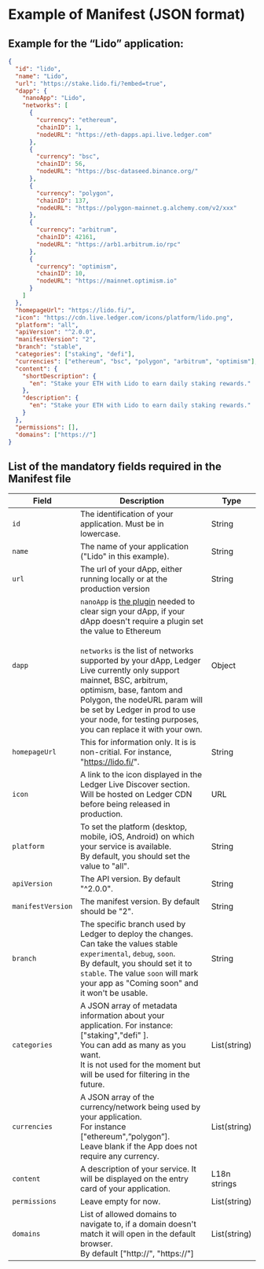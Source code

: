 # Example of Manifest (JSON format) 

## Example for the “Lido” application:

```json copy
{
  "id": "lido",
  "name": "Lido",
  "url": "https://stake.lido.fi/?embed=true",
  "dapp": {
    "nanoApp": "Lido",
    "networks": [
      {
        "currency": "ethereum",
        "chainID": 1,
        "nodeURL": "https://eth-dapps.api.live.ledger.com"
      },
      {
        "currency": "bsc",
        "chainID": 56,
        "nodeURL": "https://bsc-dataseed.binance.org/"
      },
      {
        "currency": "polygon",
        "chainID": 137,
        "nodeURL": "https://polygon-mainnet.g.alchemy.com/v2/xxx"
      },
      {
        "currency": "arbitrum",
        "chainID": 42161,
        "nodeURL": "https://arb1.arbitrum.io/rpc"
      },
      {
        "currency": "optimism",
        "chainID": 10,
        "nodeURL": "https://mainnet.optimism.io"
      }
    ]
  },
  "homepageUrl": "https://lido.fi/",
  "icon": "https://cdn.live.ledger.com/icons/platform/lido.png",
  "platform": "all",
  "apiVersion": "^2.0.0",
  "manifestVersion": "2",
  "branch": "stable",
  "categories": ["staking", "defi"],
  "currencies": ["ethereum", "bsc", "polygon", "arbitrum", "optimism"],
  "content": {
    "shortDescription": {
      "en": "Stake your ETH with Lido to earn daily staking rewards."
    },
    "description": {
      "en": "Stake your ETH with Lido to earn daily staking rewards."
    }
  },
  "permissions": [],
  "domains": ["https://"]
}
```

## List of the mandatory fields required in the Manifest file

| Field             | Description                                                                                                                                                                                                                                                                                                                                                                                                                       | Type         |
| ----------------- | --------------------------------------------------------------------------------------------------------------------------------------------------------------------------------------------------------------------------------------------------------------------------------------------------------------------------------------------------------------------------------------------------------------------------------- | ------------ |
| `id`              | The identification of your application. Must be in lowercase.                                                                                                                                                                                                                                                                                                                                                                     | String       |
| `name`            | The name of your application ("Lido" in this example).                                                                                                                                                                                                                                                                                                                                                                            | String       |
| `url`             | The url of your dApp, either running locally or at the production version                                                                                                                                                                                                                                                                                                                                                         | String       |
| `dapp`            | `nanoApp` is [the plugin](../../../device-app/explanation/plugin/) needed to clear sign your dApp, if your dApp doesn't require a plugin set the value to Ethereum<br/><br/>`networks` is the list of networks supported by your dApp, Ledger Live currently only support mainnet, BSC, arbitrum, optimism, base, fantom and Polygon, the nodeURL param will be set by Ledger in prod to use your node, for testing purposes, you can replace it with your own. | Object       |
| `homepageUrl`     | This for information only. It is is non-critial. For instance, "https://lido.fi/".                                                                                                                                                                                                                                                                                                                                                | String       |
| `icon`            | A link to the icon displayed in the Ledger Live Discover section.<br/>Will be hosted on Ledger CDN before being released in production.                                                                                                                                                                                                                                                                                           | URL          |
| `platform`        | To set the platform (desktop, mobile, iOS, Android) on which your service is available.<br/>By default, you should set the value to "all".                                                                                                                                                                                                                                                                                        | String       |
| `apiVersion`      | The API version. By default "^2.0.0".                                                                                                                                                                                                                                                                                                                                                                                             | String       |
| `manifestVersion` | The manifest version. By default should be "2".                                                                                                                                                                                                                                                                                                                                                                                   | String       |
| `branch`          | The specific branch used by Ledger to deploy the changes.<br/>Can take the values stable `experimental`, `debug`, `soon`.<br/>By default, you should set it to `stable`. The value `soon` will mark your app as "Coming soon" and it won't be usable.                                                                                                                                                                             | String       |
| `categories`      | A JSON array of metadata information about your application. For instance: ["staking","defi" ].<br/>You can add as many as you want.<br/>It is not used for the moment but will be used for filtering in the future.                                                                                                                                                                                                              | List(string) |
| `currencies`      | A JSON array of the currency/network being used by your application.<br/>For instance ["ethereum",”polygon”].<br/>Leave blank if the App does not require any currency.                                                                                                                                                                                                                                                           | List(string) |
| `content`         | A description of your service. It will be displayed on the entry card of your application.                                                                                                                                                                                                                                                                                                                                        | L18n strings |
| `permissions`     | Leave empty for now.                                                                                                                                                                                                                                                                                                                                                                                                              | List(string) |
| `domains`         | List of allowed domains to navigate to, if a domain doesn't match it will open in the default browser.<br/>By default ["http://", "https://"]                                                                                                                                                                                                                                                                                     | List(string) |
